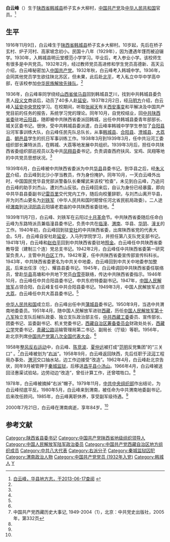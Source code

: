 '''白云峰'''（{{bd|1916年|11月9日|2000年|7月21日}}）生于[[陕西省|陕西省]][[韩城县|韩城县]]桥子玄乡大柳村，[[中国共产党|中国共产党]]及[[中华人民共和国|中华人民共和国]]官员。<ref name=hx>[http://www.huaxian.gov.cn/wangzhan/renwu/baiyunfeng.html 白云峰，华县地方志，于2013-06-17查阅] {{webarchive|url=https://web.archive.org/web/20160306203118/http://huaxian.gov.cn/wangzhan/renwu/baiyunfeng.html |date=2016-03-06 }}</ref>

==生平==
1916年11月9日，白云峰生于[[陕西省|陕西省]][[韩城县|韩城县]]桥子玄乡大柳村。10岁起，先后在桥子玄村、炉子河村、高家坡念初小。民国十八年（1929年），因为遭遇年馑而被迫辍学。1930年，入韩城县明云堂模范小学学习。毕业后，考入参业小学。该校师生有很多是中共党员。1932年2月，经过教师党员高进修和学生党员高德新、高天云介绍，白云峰秘密加入[[中国共产党|中国共产党]]。1932年秋，白云峰考入韩城中学。1936年，会同其他党员学生欲往陕北苏区，但未果，此后赴[[北平|北平]]，考入私立中华中学高中部，在该校参加[[中华民族解放先锋队|中华民族解放先锋队]]。<ref name=hx/>

1936年，白云峰率同学绕经[[山西省|山西省]][[侯马县|侯马县]]回到韩城县芝川，找到中共韩城县委负责人[[段义文|段义文]]商谈后，动员了40多人赴[[延安|延安]]。1937年2月2日，经[[马明方|马明方]]介绍，白云峰入[[延安|延安]][[中央党校|中央党校]]学习。在校期间，听取[[张闻天|张闻天]]有关[[西安事变|西安事变]]和平解决及中国共产党目前的任务的报告，系统学习党的理论。同年10月，自党校结业，回[[中共陕西省委|中共陕西省委]]驻地[[云阳县|云阳县]]，随即被中共陕西省委派回韩城，出任中共韩城县委青年部部长、城关区委书记。很快，受中共韩城县委派遣，白云峰率韩城中学学生参加了[[合阳县|合阳县]]沿河军事训练大队，白云峰任民先队总队长，从事[[韩城县|韩城县]]、[[合阳县|合阳县]]、[[澄城县|澄城县]]、[[大荔县|大荔县]]、[[朝邑县|朝邑县]]学生的抗日军事训练工作。1938年3月到1939年3月，任中共沿河工委组织部长兼特派员，在韩城、大荔等地发展中共组织。1939年3月后，担任中共陕西省委组织部巡视员以及中共[[凤翔县|凤翔县]]委书记，负责调查西府扶风、宝鸡、凤翔等地的中共党员思想状况。<ref name=hx/>

1939年6月，白云峰被中共陕西省委派为中共[[华县|华县]]县委书记。到华县之后，经[[朱义民|朱义民]]介绍，白云峰到北沙小学当教员，作为身份掩护。同年10月，一天白云峰外出时，中国国民党华县党部派警备队长秦耀武来该校“检查”，未见到白云峰，乃追问白云峰的助手刘杰山，遭刘杰山反驳。白云峰回来后，自认为身份已经暴露，即向中共华县县委副书记[[雷百里|雷百里]]交代党内工作，随后向校董辞职，与刘杰山离开华县，并为刘杰山更名为[[刘铁军|刘铁军]]（中华人民共和国时期曾任河北省民航局政委）。二人途经[[渭南|渭南]]到达[[泾阳县|泾阳县]]云阳镇老君庙的中共陕西省委驻地。<ref name=hx/>

1939年11月7日，白云峰、刘铁军在云阳过[[十月革命|十月革命]]节。中共陕西省委随后任命白云峰为东路特派员兼临潼县委书记，负责中共在[[临潼|临潼]]、[[渭南|渭南]]、华县、[[华阴|华阴]]、[[潼关|潼关]]的工作。1940年初，白云峰回到驻[[安社|安社]]的中共陕西省委，出席陕西省党的代表大会。5月，白云峰自安社赴[[延安|延安]]，入马列学院学习，并担任第八支队党支部书记。1941年1月，白云峰和[[赵伯平|赵伯平]]回到中共陕西省委驻地[[照金|照金]]。白云峰任中共陕西省委教导营（建制三个连）党总支书记。1942年2月，白云峰任中共陕西省委第一研究室负责人，主管中共[[白区|白区]]工作。1942年夏，任中共陕西省委宣传部宣传科科长。1943年，中共陕西省委更名为中共关中地委，白云峰回到中共关中地委参加[[整风|整风]]，后来出任淳（化）、耀县县委书记。1945年，白云峰调回中共陕西省委任联络员，曾赴[[华县|华县]]高塘和中共地下党员[[白雪亭|白雪亭]]联络，传达中共陕西省委指示。1946年10月，白云峰任中共合阳县委书记，中共东府特委副书记。1947年，[[中国人民解放军|中国人民解放军]]占领合阳，白云峰复任中共合阳县委书记。1949年3月，中国人民解放军占领[[大荔|大荔]]，白云峰任中共大荔县委书记。<ref name=hx/>

[[中华人民共和国|中华人民共和国]]成立后，白云峰出任中共[[蒲城县|蒲城县]]委书记。1950年9月，当选中共渭南地委委员。1951年4月，随中国人民解放军进驻[[西藏|西藏]]，历任[[中国人民解放军第十八军|中国人民解放军第十八军]]独立支队后梯队政委、独立支队政治部主任，[[中共西藏工委|中共西藏工委]]委员、宣传部长、团委书记、监委副书记、机关党委书记，[[西藏自治区筹备委员会|西藏自治区筹备委员会]]财政处处长，[[西藏公学|西藏公学]]党委书记，[[青藏公路|青藏公路]]运输管理局第二书记、副局长（厅级）等职。1956年，赴北京列席[[中国共产党第八次全国代表大会|中国共产党第八次全国代表大会]]。<ref name=hx/>

1958年[[整风反右运动|整风反右运动]]中，白云峰、[[陈竞波|陈竞波]]、[[夏仲远|夏仲远]]被打成“[[范明_(将军)|范明]]反党集团”的“三关口” 。<ref>中国共产党西藏历史大事记, 1949-2004（1），北京：中共党史出版社，2005年，第332页</ref>白云峰被划为“[[右派|右派]]”。1958年9月，白云峰返回陕西，先后任职于[[泾河|泾河]]工程局办事处、[[渭河|渭河]]交口抽水站，边工作边接受“改造”。1962年4月，白云峰赴北京告状，同年9月被管押于[[秦城监狱|秦城监狱]]，后移送[[昌平县|昌平县]][[小汤山|小汤山]]。1966年4月，白云峰被送回泾惠渠试验站，边劳动边“改造”，曾任计算工作，还曾喂牲口。<ref name=hx/>

1978年，白云峰被摘掉“右派”帽子。1979年11月，[[中共中央组织部|中共中央组织部]]作出结论，为白云峰彻底平反。1980年5月，白云峰来到渭南，被任命为中共渭南地委副书记，后来改任顾问。1985年，白云峰离职休养，享受副军级待遇。<ref name=hx/>

2000年7月21日，白云峰在渭南病逝，享年84岁。<ref name=hx/>

==参考文献==
{{reflist}}

{{DEFAULTSORT:Bai百}}
[[Category:陕西省县委书记|Category:陕西省县委书记]]
[[Category:中国共产党陕西省地级组织领导人|Category:中国共产党陕西省地级组织领导人]]
[[Category:中国人民解放军陆军政治委员|Category:中国人民解放军陆军政治委员]]
[[Category:中国共产党西藏自治区地方组织成员|Category:中国共产党西藏自治区地方组织成员]]
[[Category:中共八大代表|Category:中共八大代表]]
[[Category:右派分子|Category:右派分子]]
[[Category:秦城监狱囚犯|Category:秦城监狱囚犯]]
[[Category:渭南政治人物|Category:渭南政治人物]]
[[Category:中国共产党党员_(1932年入党)|Category:中国共产党党员 (1932年入党)]]
[[Category:韩城人|Category:韩城人]]
[[Category:白姓|Y]]